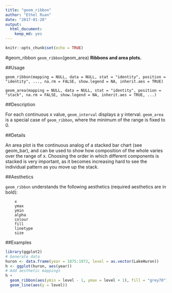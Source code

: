 ---
title: "geom_ribbon"
author: "Ethel Ruan"
date: "2017-01-20"
output: 
  html_document: 
    keep_md: yes
---

```{r setup, include=FALSE}
knitr::opts_chunk$set(echo = TRUE)
```

#geom_ribbon
`geom_ribbon`(geom_area) 
**Ribbons and area plots.**
         

##Usage
```
geom_ribbon(mapping = NULL, data = NULL, stat = "identity", position = "identity", ..., na.rm = FALSE, show.legend = NA, inherit.aes = TRUE)

geom_area(mapping = NULL, data = NULL, stat = "identity", position = "stack", na.rm = FALSE, show.legend = NA, inherit.aes = TRUE, ...)
```


##Description

For each continuous x value, `geom_interval` displays a y interval. `geom_area` is a special case of `geom_ribbon`, where the minimum of the range is fixed to 0.

##Details

An area plot is the continuous analog of a stacked bar chart (see geom_bar), and can be used to show how composition of the whole varies over the range of x. Choosing the order in which different components is stacked is very important, as it becomes increasing hard to see the individual pattern as you move up the stack.

##Aesthetics

`geom_ribbon` understands the following aesthetics (required aesthetics are in bold):
```
    x
    ymax
    ymin
    alpha
    colour
    fill
    linetype
    size
```
##Examples
```{r}
library(ggplot2)
# Generate data
huron <- data.frame(year = 1875:1972, level = as.vector(LakeHuron))
h <- ggplot(huron, aes(year))
# Add aesthetic mappings
h +
  geom_ribbon(aes(ymin = level - 1, ymax = level + 1), fill = "grey70") +
  geom_line(aes(y = level))
```

         